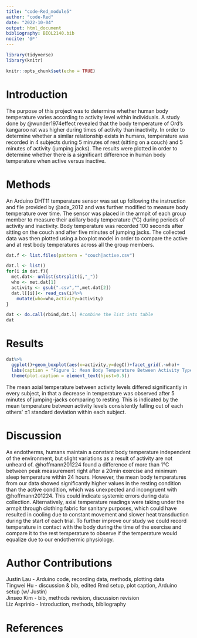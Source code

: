 ```yaml
---
title: "code-Red_module5"
author: "code-Red"
date: "2022-10-04"
output: html_document
bibliography: BIOL2140.bib
nocite: '@*'
---
```


```r
library(tidyverse) 
library(knitr) 
```

```r
knitr::opts_chunk$set(echo = TRUE)
```

# Introduction

The purpose of this project was to determine whether human body temperature varies according to activity level within individuals. A study done by @wunder1974effect revealed that the body temperature of Ord's kangaroo rat was higher during times of activity than inactivity. In order to determine whether a similar relationship exists in humans, temperature was recorded in 4 subjects during 5 minutes of rest (sitting on a couch) and 5 minutes of activity (jumping jacks). The results were plotted in order to determine whether there is a significant difference in human body temperature when active versus inactive.

# Methods

An Arduino DHT11 temperature sensor was set up following the instruction and file provided by @ada_2012 and was further modified to measure body temperature over time. The sensor was placed in the armpit of each group member to measure their axillary body temperature (°C) during periods of activity and inactivity. Body temperature was recorded 100 seconds after sitting on the couch and after five minutes of jumping jacks. The collected data was then plotted using a boxplot model in order to compare the active and at rest body temperatures across all the group members.

```r

dat.f <- list.files(pattern = "couch|active.csv")

dat.l <- list() 
for(i in dat.f){
  met.dat<- unlist(strsplit(i,"_")) 
  who <- met.dat[1] 
  activity <- gsub(".csv","",met.dat[2])
  dat.l[[i]]<- read_csv(i)%>%
    mutate(who=who,activity=activity) 
}

dat <- do.call(rbind,dat.l) #combine the list into table
dat
```


# Results
```r
dat%>%
  ggplot()+geom_boxplot(aes(x=activity,y=degC))+facet_grid(.~who)+
  labs(caption = "Figure 1: Mean Body Temperature Between Activity Type By Subject") +
  theme(plot.caption = element_text(hjust=0.5))
```

The mean axial temperature between activity levels differed significantly in every subject, in that a decrease in temperature was observed after 5 minutes of jumping-jacks comparing to resting. This is indicated by the mean temperature between activity levels consistently falling out of each others' ±1 standard deviation within each subject.


# Discussion

As endotherms, humans maintain a constant body temperature independent of the environment, but slight variations as a result of activity are not unheard of. @hoffmann201224 found a difference of more than 1°C between peak measurement right after a 20min exercise and minimum sleep temperature within 24 hours. However, the mean body temperatures from our data showed significantly higher values in the resting condition than the active condition, which was unexpected and incongruent with @hoffmann201224. This could indicate systemic errors during data collection. Alternatively, axial temperature readings were taking under the armpit through clothing fabric for sanitary purposes, which could have resulted in cooling due to constant movement and slower heat transduction during the start of each trial. To further improve our study we could record temperature in contact with the body during the time of the exercise and compare it to the rest temperature to observe if the temperature would equalize due to our endothermic physiology.

# Author Contributions
Justin Lau - Arduino code, recording data, methods, plotting data\
Tingwei Hu - discussion & bib, edited Rmd setup, plot caption, Arduino setup (w/ Justin)\
Jinseo Kim - bib, methods revision, discussion revision\
Liz Asprinio - Introduction, methods, bibliography

# References